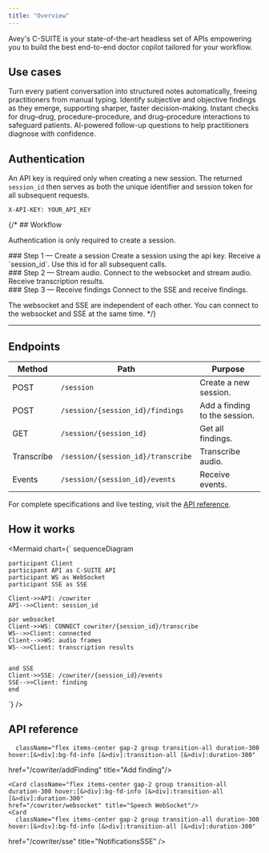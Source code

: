 ```yaml
---
title: "Overview"
---
```




Avey's C-SUITE is your state-of-the-art headless set of APIs empowering you to build the best end-to-end doctor copilot tailored for your workflow.


## Use cases
<Cards className="grid grid-cols-2">
<Card title="Real-time medical documentation">
Turn every patient conversation into structured notes automatically, freeing practitioners from manual typing.  
</Card>

<Card title="Clinical insights">
Identify subjective and objective findings as they emerge, supporting sharper, faster decision-making.  
</Card>


<Card title="Medical adjudication (Coming Soon)">
Instant checks for drug–drug, procedure–procedure, and drug–procedure interactions to safeguard patients.  
</Card>

<Card title="Smarter diagnosis (Coming Soon)">
AI-powered follow-up questions to help practitioners diagnose with confidence.  
</Card>
</Cards>


## Authentication

An API key is required only when creating a new session. The returned `session_id`
 then serves as both the unique identifier and session token for all subsequent requests.

```http
X-API-KEY: YOUR_API_KEY
```

{/* ## Workflow



  <Callout type="info">Authentication is only required to create a session.</Callout>

<div className="fd-steps">
  <div className="fd-step">
    <div className="fd-step-content">
### Step 1 — Create a session
Create a session using the api key.  
Receive a `session_id`. Use this id for all subsequent calls.
    </div> 
  </div>
    <div className="fd-step">
    <div className="fd-step-content">
### Step 2 — Stream audio.
Connect to the websocket and stream audio.
Receive transcription results.
    </div> 
  </div>
    <div className="fd-step">
    <div className="fd-step-content">
### Step 3 — Receive findings
Connect to the SSE and receive findings.  
    </div>
  </div>
</div>

<Callout type="info">The websocket and SSE are independent of each other. You can connect to the websocket and SSE at the same time.</Callout> */}

---

## Endpoints

| Method | Path                      | Purpose |
|--------|----------------------------|---------|
| POST   | `/session`             | Create a new session. |
| POST   | `/session/{session_id}/findings` | Add a finding to the session. |
| GET   | `/session/{session_id}`            | Get all findings. |
| Transcribe   | `/session/{session_id}/transcribe`            | Transcribe audio. |
| Events   | `/session/{session_id}/events`            | Receive events. |

For complete specifications and live testing, visit the 
<a href="#api-reference" 
className="underline decoration-current hover:text-av-gray-500 hover:decoration-av-gray-500 transition-colors duration-300">API reference</a>.


## How it works

<Mermaid
  chart={`
sequenceDiagram

    participant Client
    participant API as C-SUITE API
    participant WS as WebSocket 
    participant SSE as SSE 

    Client->>API: /cowriter
    API-->>Client: session_id

    par websocket
    Client->>WS: CONNECT cowriter/{session_id}/transcribe
    WS-->>Client: connected
    Client-->>WS: audio frames
    WS-->>Client: transcription results


    and SSE
    Client->>SSE: /cowriter/{session_id}/events
    SSE-->>Client: finding
    end
`}
/>




## API reference
<Cards className="grid grid-cols-3 ">
  <Card
      className="flex items-center gap-2 group transition-all duration-300 hover:[&>div]:bg-fd-info [&>div]:transition-all [&>div]:duration-300"
href="/cowriter/createSession" title="Create session"/>
    <Card

      className="flex items-center gap-2 group transition-all duration-300 hover:[&>div]:bg-fd-info [&>div]:transition-all [&>div]:duration-300"

href="/cowriter/addFinding" title="Add finding"/>
    <Card
      className="flex items-center gap-2 group transition-all duration-300 hover:[&>div]:bg-fd-info [&>div]:transition-all [&>div]:duration-300"
href="/cowriter/getFindings" title="Get findings"
/>

    <Card className="flex items-center gap-2 group transition-all duration-300 hover:[&>div]:bg-fd-info [&>div]:transition-all [&>div]:duration-300" 
    href="/cowriter/websocket" title="Speech WebSocket"/>
    <Card
      className="flex items-center gap-2 group transition-all duration-300 hover:[&>div]:bg-fd-info [&>div]:transition-all [&>div]:duration-300"
href="/cowriter/sse" title="NotificationsSSE"
/>

</Cards>
